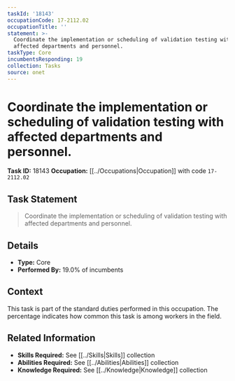 ```yaml
---
taskId: '18143'
occupationCode: 17-2112.02
occupationTitle: ''
statement: >-
  Coordinate the implementation or scheduling of validation testing with
  affected departments and personnel.
taskType: Core
incumbentsResponding: 19
collection: Tasks
source: onet
---
```

# Coordinate the implementation or scheduling of validation testing with affected departments and personnel.

**Task ID:** 18143
**Occupation:** [[../Occupations|Occupation]] with code `17-2112.02`

## Task Statement

> Coordinate the implementation or scheduling of validation testing with affected departments and personnel.

## Details

- **Type:** Core
- **Performed By:** 19.0% of incumbents

## Context

This task is part of the standard duties performed in this occupation. The percentage indicates how common this task is among workers in the field.

## Related Information

- **Skills Required:** See [[../Skills|Skills]] collection
- **Abilities Required:** See [[../Abilities|Abilities]] collection
- **Knowledge Required:** See [[../Knowledge|Knowledge]] collection
